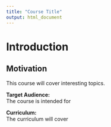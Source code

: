 ```yaml
---
title: "Course Title"
output: html_document
---
```


# Introduction 

## Motivation
This course will cover interesting topics.

**Target Audience:**  
The course is intended for 

**Curriculum:**  
The curriculum will cover
